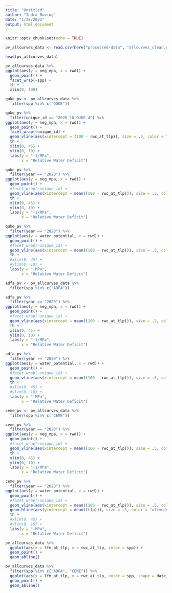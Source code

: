 ```yaml
---
title: "Untitled"
author: "Indra Boving"
date: "1/28/2022"
output: html_document
---
```


```r
knitr::opts_chunk$set(echo = TRUE)
```

```r
pv_allcurves_data <- read.csv(here("processed-data", "allcurves_clean.csv"))

head(pv_allcurves_data)
```

```r
pv_allcurves_data %>% 
ggplot(aes(y = neg_mpa, x = rwd)) +
  geom_point() +
  facet_wrap(~spp) +
  th +
  xlim(0, 100)
```

```r
quke_pv <- pv_allcurves_data %>% 
  filter(spp %in% c("QUKE"))

quke_pv %>% 
  filter(unique_id == "2020_10_QUKE_4") %>% 
ggplot(aes(y = neg_mpa, x = rwd)) +
  geom_point() +
  facet_wrap(~unique_id) +
  geom_vline(aes(xintercept = (100 - rwc_at_tlp)), size = .5, color = "olivedrab") +
  th +
  xlim(0, 45) +
  ylim(0, 10) +
  labs(y = "-1/MPa", 
       x = "Relative Water Deficit") 

quke_pv %>% 
  filter(year == "2020") %>% 
ggplot(aes(y = neg_mpa, x = rwd)) +
  geom_point() +
  #facet_wrap(~unique_id) +
  geom_vline(aes(xintercept = mean((100 - rwc_at_tlp))), size = .5, color = "olivedrab") +
  th +
  xlim(0, 45) +
  ylim(0, 10) +
  labs(y = "-1/MPa", 
       x = "Relative Water Deficit")
```


```r
quke_pv %>% 
  filter(year == "2020") %>% 
ggplot(aes(y = water_potential, x = rwd)) +
  geom_point() +
  #facet_wrap(~unique_id) +
  geom_vline(aes(xintercept = mean((100 - rwc_at_tlp))), size = .5, color = "olivedrab") +
  th +
  #xlim(0, 45) +
  #ylim(0, 10) +
  labs(y = "-MPa", 
       x = "Relative Water Deficit") 
```


```r
adfa_pv <- pv_allcurves_data %>% 
  filter(spp %in% c("ADFA"))

adfa_pv %>% 
  filter(year == "2020") %>% 
ggplot(aes(y = neg_mpa, x = rwd)) +
  geom_point() +
  #facet_wrap(~unique_id) +
  geom_vline(aes(xintercept = mean((100 - rwc_at_tlp))), size = .5, color = "olivedrab") +
  th +
  xlim(0, 45) +
  ylim(0, 10) +
  labs(y = "-1/MPa", 
       x = "Relative Water Deficit")
```


```r
adfa_pv %>% 
  filter(year == "2020") %>% 
ggplot(aes(y = water_potential, x = rwd)) +
  geom_point() +
  #facet_wrap(~unique_id) +
  geom_vline(aes(xintercept = mean((100 - rwc_at_tlp))), size = .5, color = "olivedrab") +
  th +
  #xlim(0, 45) +
  #ylim(0, 10) +
  labs(y = "-MPa", 
       x = "Relative Water Deficit") 
```


```r
ceme_pv <- pv_allcurves_data %>% 
  filter(spp %in% c("CEME"))

ceme_pv %>% 
  filter(year == "2020") %>% 
ggplot(aes(y = neg_mpa, x = rwd)) +
  geom_point() +
  #facet_wrap(~unique_id) +
  geom_vline(aes(xintercept = mean((100 - rwc_at_tlp))), size = .5, color = "olivedrab") +
  th +
  xlim(0, 45) +
  ylim(0, 10) +
  labs(y = "-1/MPa", 
       x = "Relative Water Deficit")
```


```r
ceme_pv %>% 
  filter(year == "2020") %>% 
ggplot(aes(y = water_potential, x = rwd)) +
  geom_point() +
  #facet_wrap(~unique_id) +
  geom_vline(aes(xintercept = mean((100 - rwc_at_tlp))), size = .5, color = "olivedrab") +
  geom_hline(aes(yintercept = mean((tlp))), size = .5, color = "olivedrab") +
  th +
  #xlim(0, 45) +
  #ylim(0, 10) +
  labs(y = "-MPa", 
       x = "Relative Water Deficit") 
```

```r
pv_allcurves_data %>% 
  ggplot(aes(x = lfm_at_tlp, y = rwc_at_tlp, color = spp)) +
  geom_point() +
  geom_abline() 
```
```r
pv_allcurves_data %>% 
  filter(spp %in% c("ADFA", "CEME")) %>% 
  ggplot(aes(x = lfm_at_tlp, y = rwc_at_tlp, color = spp, shape = date)) +
  geom_point() +
  geom_abline() 
```
